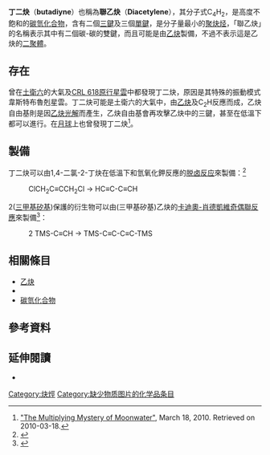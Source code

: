 {{Chembox
| verifiedrevid = 448883521
| ImageFile = Diacetylene.svg
| ImageName = Structural formula
| ImageFile1 = Diacetylene-3D-vdW-B.png
| ImageName1 = Space-filling model
| IUPACName = 
| OtherNames = 丁二炔、聯乙炔、1,3-丁二炔
| Section1 = {{Chembox Identifiers
|   ChemSpiderID_Ref = {{chemspidercite|correct|chemspider}}
| ChemSpiderID = 9603
| InChI = 1/C4H2/c1-3-4-2/h1-2H
| InChIKey = LLCSWKVOHICRDD-UHFFFAOYAU
| StdInChI_Ref = {{stdinchicite|correct|chemspider}}
| StdInChI = 1S/C4H2/c1-3-4-2/h1-2H
| StdInChIKey_Ref = {{stdinchicite|correct|chemspider}}
| StdInChIKey = LLCSWKVOHICRDD-UHFFFAOYSA-N
| CASNo_Ref = {{cascite|correct|CAS}}
| CASNo = 460-12-8
|   PubChem = 9997
|   ChEBI_Ref = {{ebicite|correct|EBI}}
| ChEBI = 37820
| SMILES = C#CC#C
  }}
| Section2 = {{Chembox Properties
| C = 4 | H = 2
|   Appearance = 氣態
|   Density = 
|   MeltingPtC = -10
|   BoilingPtC = 10
|   Solubility = 
  }}
| Section3 = {{Chembox Hazards
|   ExternalMSDS = [http://msds.chem.ox.ac.uk/DI/diacetylene.html External MSDS]
|   MainHazards = 高度可燃
|   FlashPt = 
|   Autoignition = 
| RPhrases = {{R11}} {{R19}}
  }}
}}

'''丁二炔'''（'''butadiyne'''）也稱為'''聯乙炔'''（'''Diacetylene'''），其分子式C<sub>4</sub>H<sub>2</sub>，是高度不飽和的[[碳氫化合物|碳氫化合物]]，含有二個[[三鍵|三鍵]]及三個[[單鍵|單鍵]]，是分子量最小的[[聚炔烃|聚炔烃]]，「聯乙炔」的名稱表示其中有二個碳-碳的雙鍵，而且可能是由[[乙炔|乙炔]]製備，不過不表示這是乙炔的[[二聚體|二聚體]]。

==存在==
曾在[[土衛六|土衛六]]的大氣及[[韋斯特布魯克星雲|CRL 618]][[原行星雲|原行星雲]]中都發現丁二炔，原因是其特殊的振動模式韋斯特布魯剋星雲。丁二炔可能是土衛六的大氣中，由[[乙炔|乙炔]]及{{link-en|乙炔自由基|Ethynyl radical}}C<sub>2</sub>H反應而成，乙炔自由基則是因[[乙炔|乙炔]][[光解|光解]]而產生，乙炔自由基會再攻擊乙炔中的三鍵，甚至在低溫下都可以進行。在[[月球|月球]]上也曾發現丁二炔<ref>[http://science.nasa.gov/headlines/y2010/18mar_moonwater.htm?list783704 "The Multiplying Mystery of Moonwater"]{{dead link|date=2017年11月 |bot=InternetArchiveBot |fix-attempted=yes }}, March 18, 2010. Retrieved on 2010-03-18.</ref>。

==製備==
丁二炔可以由1,4-二氯-2-丁炔在低溫下和氫氧化鉀反應的[[脱卤反应|脱卤反应]]來製備：<ref>{{cite journal | last1 = Verkruijsse | first1 = H. D. | last2 = Brandsma | first2 = L. | title = A Detailed procedure for the preparation of Butadiyne | journal = Synthetic Communications | volume = 21 | page = 657 | year = 1991 | doi = 10.1080/00397919108020833 | issue = 5}}</ref>
: ClCH<sub>2</sub>C≡CCH<sub>2</sub>Cl → HC≡C-C≡CH

2([[三甲基矽基|三甲基矽基]])保護的衍生物可以由(三甲基矽基)乙炔的[[卡迪奧-肖德凱維奇偶聯反應|卡迪奧-肖德凱維奇偶聯反應]]來製備<ref>{{OrgSynth | title = 1,4-Bis(trimethylsilyl)buta-1,3-diyne | prep = cv8p0063 | collvol = 8 | collvolpages = 63 | year = 1993 | author = Graham E. Jones, David A. Kendrick, and Andrew B. Holmes}}</ref>：

:2 TMS-C≡CH → TMS-C≡C-C≡C-TMS

==相關條目==
* [[乙炔|乙炔]]
* {{link-en|二碘丁二炔|Diiodobutadiyne}}
* [[碳氫化合物|碳氫化合物]]

==參考資料==
{{Reflist}}

==延伸閱讀==
* {{cite journal | last1 =Maretina | first1 =Irina A | last2 =Trofimov | first2 =Boris A | title =Diacetylene: a candidate for industrially important reactions | journal =Russian Chemical Reviews | volume =69 | page =591 | year =2000 | doi =10.1070/RC2000v069n07ABEH000564 | issue =7}}
<!--{{Molecules detected in outer space}}-->

[[Category:炔烴|Category:炔烴]]
[[Category:缺少物质图片的化学品条目|Category:缺少物质图片的化学品条目]]